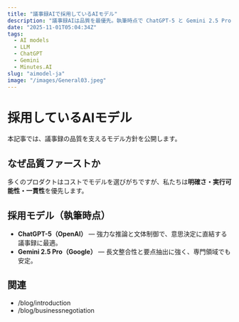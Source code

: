 ```yaml
---
title: "議事録AIで採用しているAIモデル"
description: "議事録AIは品質を最優先。執筆時点で ChatGPT-5 と Gemini 2.5 Pro を採用。"
date: "2025-11-01T05:04:34Z"
tags:
  - AI models
  - LLM
  - ChatGPT
  - Gemini
  - Minutes.AI
slug: "aimodel-ja"
image: "/images/General03.jpeg"
---
```


# 採用しているAIモデル

本記事では、議事録の品質を支えるモデル方針を公開します。

## なぜ品質ファーストか
多くのプロダクトはコストでモデルを選びがちですが、私たちは**明確さ・実行可能性・一貫性**を優先します。

## 採用モデル（執筆時点）
- **ChatGPT-5（OpenAI）** — 強力な推論と文体制御で、意思決定に直結する議事録に最適。
- **Gemini 2.5 Pro（Google）** — 長文整合性と要点抽出に強く、専門領域でも安定。

## 関連
- /blog/introduction
- /blog/businessnegotiation
